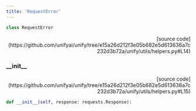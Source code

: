 ```yaml
---
title: 'RequestError'
---
```


```python
class RequestError
```

<p align="right">[source code](https://github.com/unifyai/unify/tree/e15a26d212f3e05b682e5d613636a7c232d3b72a/unify/utils/helpers.py#L14)</p>



### \_\_init\_\_

<p align="right">[source code](https://github.com/unifyai/unify/tree/e15a26d212f3e05b682e5d613636a7c232d3b72a/unify/utils/helpers.py#L15)</p>

```python
def __init__(self, response: requests.Response):
```

